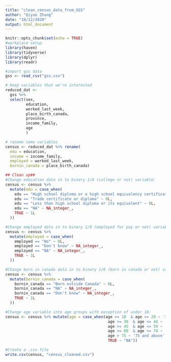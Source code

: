 ```yaml
---
title: "clean_census_data_from_GSS"
author: "Qiyue Zhang"
date: "16/12/2020"
output: html_document
---
```


```r
knitr::opts_chunk$set(echo = TRUE)
#workplace setup
library(haven)
library(tidyverse)
library(dplyr)
library(readr)
```

```r
#import gss data
gss <- read_csv("gss.csv")
```

```r
# Keep variables that we're interested
reduced_dat <- 
  gss %>% 
  select(sex,
         education,
         worked_last_week,
         place_birth_canada,
         province,
         income_family,
         age
         )
```

```r
# rename some variables 
census <- reduced_dat %>% rename(
  edu = education,
  income = income_family,
  employed = worked_last_week,
  bornin_canada = place_birth_canada)
```

```r
## Clean up##
#Change education data in to binary 1/0 (college or not) variable:
census <- census %>%
  mutate(edu = case_when(
    edu == "High school diploma or a high school equivalency certificate" ~ 0L,
    edu == "Trade certificate or diploma" ~ 0L,
    edu == "Less than high school diploma or its equivalent" ~ 0L,
    edu == "NA" ~ NA_integer_,
    TRUE ~ 1L
  )) 

#Change employed data in to binary 1/0 (employed for pay or not) variable:
census <- census %>%
  mutate(employed = case_when(
    employed == "No" ~ 0L,
    employed == "Don't know" ~ NA_integer_,
    employed == "NA" ~ NA_integer_,
    TRUE ~ 1L
  )) 

#Change born in canada data in to binary 1/0 (born in canada or not) variable:
census <- census %>%
  mutate(bornin_canada = case_when(
    bornin_canada == "Born outside Canada" ~ 0L,
    bornin_canada == "NA" ~ NA_integer_,
    bornin_canada == "Don't know" ~ NA_integer_,
    TRUE ~ 1L
  ))

#Change age variable into age groups with exception of under 18: 
census <- census %>% mutate(age = case_when(age >= 18  & age <= 29 ~ '18 to 29',
                                             age >= 30  & age <= 44 ~ '30 to 44',
                                             age >= 45  & age <= 59 ~ '45 to 59',
                                             age >= 60  & age <= 74 ~ '60 to 74',
                                             age > 75 ~ '75 and above',
                                             TRUE ~ "NA"))
```


```r
#Create a .csv file
write.csv(census, "census_cleaned.csv")
```





